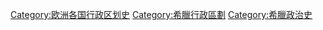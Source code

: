 [[Category:欧洲各国行政区划史|Category:欧洲各国行政区划史]]
[[Category:希臘行政區劃|Category:希臘行政區劃]]
[[Category:希臘政治史|Category:希臘政治史]]